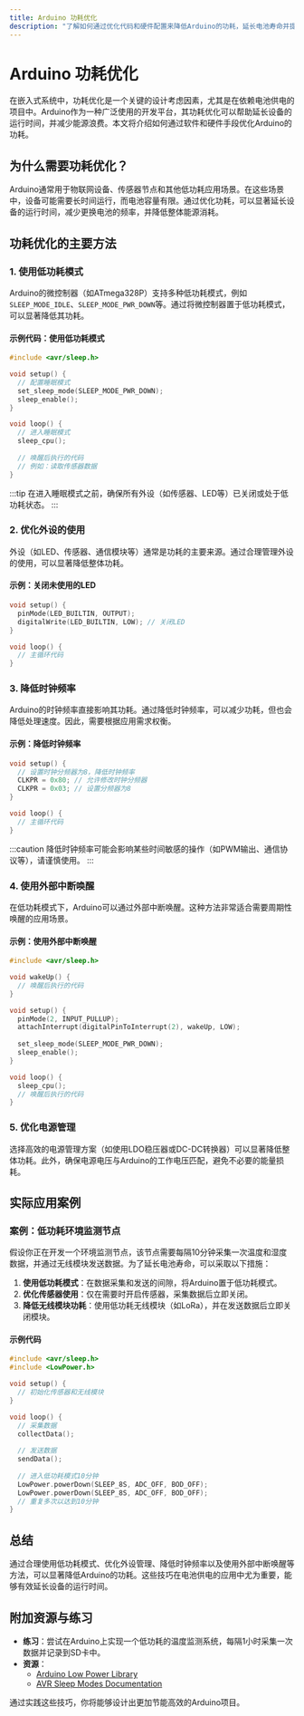 ```yaml
---
title: Arduino 功耗优化
description: "了解如何通过优化代码和硬件配置来降低Arduino的功耗，延长电池寿命并提高能效。"
---
```


# Arduino 功耗优化

在嵌入式系统中，功耗优化是一个关键的设计考虑因素，尤其是在依赖电池供电的项目中。Arduino作为一种广泛使用的开发平台，其功耗优化可以帮助延长设备的运行时间，并减少能源浪费。本文将介绍如何通过软件和硬件手段优化Arduino的功耗。

## 为什么需要功耗优化？

Arduino通常用于物联网设备、传感器节点和其他低功耗应用场景。在这些场景中，设备可能需要长时间运行，而电池容量有限。通过优化功耗，可以显著延长设备的运行时间，减少更换电池的频率，并降低整体能源消耗。

## 功耗优化的主要方法

### 1. 使用低功耗模式

Arduino的微控制器（如ATmega328P）支持多种低功耗模式，例如`SLEEP_MODE_IDLE`、`SLEEP_MODE_PWR_DOWN`等。通过将微控制器置于低功耗模式，可以显著降低其功耗。

#### 示例代码：使用低功耗模式

```cpp
#include <avr/sleep.h>

void setup() {
  // 配置睡眠模式
  set_sleep_mode(SLEEP_MODE_PWR_DOWN);
  sleep_enable();
}

void loop() {
  // 进入睡眠模式
  sleep_cpu();
  
  // 唤醒后执行的代码
  // 例如：读取传感器数据
}
```

:::tip
在进入睡眠模式之前，确保所有外设（如传感器、LED等）已关闭或处于低功耗状态。
:::

### 2. 优化外设的使用

外设（如LED、传感器、通信模块等）通常是功耗的主要来源。通过合理管理外设的使用，可以显著降低整体功耗。

#### 示例：关闭未使用的LED

```cpp
void setup() {
  pinMode(LED_BUILTIN, OUTPUT);
  digitalWrite(LED_BUILTIN, LOW); // 关闭LED
}

void loop() {
  // 主循环代码
}
```

### 3. 降低时钟频率

Arduino的时钟频率直接影响其功耗。通过降低时钟频率，可以减少功耗，但也会降低处理速度。因此，需要根据应用需求权衡。

#### 示例：降低时钟频率

```cpp
void setup() {
  // 设置时钟分频器为8，降低时钟频率
  CLKPR = 0x80; // 允许修改时钟分频器
  CLKPR = 0x03; // 设置分频器为8
}

void loop() {
  // 主循环代码
}
```

:::caution
降低时钟频率可能会影响某些时间敏感的操作（如PWM输出、通信协议等），请谨慎使用。
:::

### 4. 使用外部中断唤醒

在低功耗模式下，Arduino可以通过外部中断唤醒。这种方法非常适合需要周期性唤醒的应用场景。

#### 示例：使用外部中断唤醒

```cpp
#include <avr/sleep.h>

void wakeUp() {
  // 唤醒后执行的代码
}

void setup() {
  pinMode(2, INPUT_PULLUP);
  attachInterrupt(digitalPinToInterrupt(2), wakeUp, LOW);
  
  set_sleep_mode(SLEEP_MODE_PWR_DOWN);
  sleep_enable();
}

void loop() {
  sleep_cpu();
  // 唤醒后执行的代码
}
```

### 5. 优化电源管理

选择高效的电源管理方案（如使用LDO稳压器或DC-DC转换器）可以显著降低整体功耗。此外，确保电源电压与Arduino的工作电压匹配，避免不必要的能量损耗。

## 实际应用案例

### 案例：低功耗环境监测节点

假设你正在开发一个环境监测节点，该节点需要每隔10分钟采集一次温度和湿度数据，并通过无线模块发送数据。为了延长电池寿命，可以采取以下措施：

1. **使用低功耗模式**：在数据采集和发送的间隙，将Arduino置于低功耗模式。
2. **优化传感器使用**：仅在需要时开启传感器，采集数据后立即关闭。
3. **降低无线模块功耗**：使用低功耗无线模块（如LoRa），并在发送数据后立即关闭模块。

#### 示例代码

```cpp
#include <avr/sleep.h>
#include <LowPower.h>

void setup() {
  // 初始化传感器和无线模块
}

void loop() {
  // 采集数据
  collectData();
  
  // 发送数据
  sendData();
  
  // 进入低功耗模式10分钟
  LowPower.powerDown(SLEEP_8S, ADC_OFF, BOD_OFF);
  LowPower.powerDown(SLEEP_8S, ADC_OFF, BOD_OFF);
  // 重复多次以达到10分钟
}
```

## 总结

通过合理使用低功耗模式、优化外设管理、降低时钟频率以及使用外部中断唤醒等方法，可以显著降低Arduino的功耗。这些技巧在电池供电的应用中尤为重要，能够有效延长设备的运行时间。

## 附加资源与练习

- **练习**：尝试在Arduino上实现一个低功耗的温度监测系统，每隔1小时采集一次数据并记录到SD卡中。
- **资源**：
  - [Arduino Low Power Library](https://github.com/rocketscream/Low-Power)
  - [AVR Sleep Modes Documentation](https://www.microchip.com/en-us/products/microcontrollers-and-microprocessors/8-bit-mcus/avr-mcus/avr-tools-software)

通过实践这些技巧，你将能够设计出更加节能高效的Arduino项目。